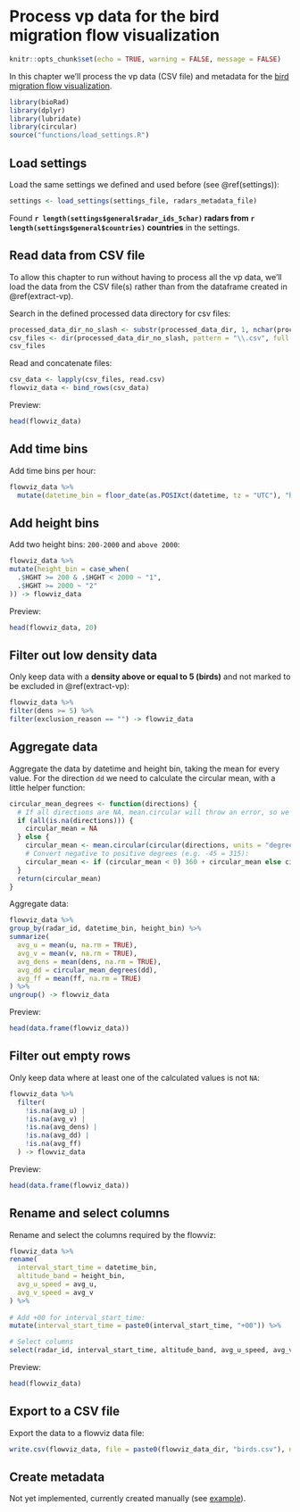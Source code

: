 # Process vp data for the bird migration flow visualization {#vp-to-flowviz}

```r
knitr::opts_chunk$set(echo = TRUE, warning = FALSE, message = FALSE)
```

In this chapter we'll process the vp data (CSV file) and metadata for the [bird migration flow visualization](http://enram.github.io/bird-migration-flow-visualization/viz/).

```r
library(bioRad)
library(dplyr)
library(lubridate)
library(circular)
source("functions/load_settings.R")
```

## Load settings

Load the same settings we defined and used before (see \@ref(settings)):

```r
settings <- load_settings(settings_file, radars_metadata_file)
```

Found **`r length(settings$general$radar_ids_5char)` radars from `r length(settings$general$countries)` countries** in the settings.

## Read data from CSV file

To allow this chapter to run without having to process all the vp data, we'll load the data from the CSV file(s) rather than from the dataframe created in \@ref(extract-vp).

Search in the defined processed data directory for csv files:

```r
processed_data_dir_no_slash <- substr(processed_data_dir, 1, nchar(processed_data_dir)-1) 
csv_files <- dir(processed_data_dir_no_slash, pattern = "\\.csv", full.names = TRUE, recursive = FALSE)
csv_files
```

Read and concatenate files:

```r
csv_data <- lapply(csv_files, read.csv)
flowviz_data <- bind_rows(csv_data)
```

Preview:

```r
head(flowviz_data)
```

## Add time bins

Add time bins per hour:

```r
flowviz_data %>%
  mutate(datetime_bin = floor_date(as.POSIXct(datetime, tz = "UTC"), "hour")) -> flowviz_data
```

## Add height bins

Add two height bins: `200-2000` and `above 2000`:

```r
flowviz_data %>%
mutate(height_bin = case_when(
  .$HGHT >= 200 & .$HGHT < 2000 ~ "1",
  .$HGHT >= 2000 ~ "2"
)) -> flowviz_data
```

Preview:

```r
head(flowviz_data, 20)
```

## Filter out low density data

Only keep data with a **density above or equal to 5 (birds)** and not marked to be excluded in \@ref(extract-vp):

```r
flowviz_data %>%
filter(dens >= 5) %>%
filter(exclusion_reason == "") -> flowviz_data
```

## Aggregate data

Aggregate the data by datetime and height bin, taking the mean for every value. For the direction `dd` we need to calculate the circular mean, with a little helper function:

```r
circular_mean_degrees <- function(directions) {
  # If all directions are NA, mean.circular will throw an error, so we test it beforehand:
  if (all(is.na(directions))) {
    circular_mean = NA
  } else {
    circular_mean <- mean.circular(circular(directions, units = "degrees"), na.rm = TRUE)[[1]]
    # Convert negative to positive degrees (e.g. -45 = 315):
    circular_mean <- if (circular_mean < 0) 360 + circular_mean else circular_mean
  }
  return(circular_mean)
}
```

Aggregate data:

```r
flowviz_data %>%
group_by(radar_id, datetime_bin, height_bin) %>%
summarize(
  avg_u = mean(u, na.rm = TRUE),
  avg_v = mean(v, na.rm = TRUE),
  avg_dens = mean(dens, na.rm = TRUE),
  avg_dd = circular_mean_degrees(dd),
  avg_ff = mean(ff, na.rm = TRUE)
) %>%
ungroup() -> flowviz_data
```

Preview:

```r
head(data.frame(flowviz_data))
```

## Filter out empty rows

Only keep data where at least one of the calculated values is not `NA`:

```r
flowviz_data %>%
  filter(
    !is.na(avg_u) | 
    !is.na(avg_v) | 
    !is.na(avg_dens) | 
    !is.na(avg_dd) | 
    !is.na(avg_ff)
  ) -> flowviz_data

```

Preview:

```r
head(data.frame(flowviz_data))
```

## Rename and select columns

Rename and select the columns required by the flowviz:

```r
flowviz_data %>%
rename(
  interval_start_time = datetime_bin,
  altitude_band = height_bin,
  avg_u_speed = avg_u,
  avg_v_speed = avg_v
) %>%
  
# Add +00 for interval_start_time:
mutate(interval_start_time = paste0(interval_start_time, "+00")) %>%

# Select columns
select(radar_id, interval_start_time, altitude_band, avg_u_speed, avg_v_speed, avg_dens) -> flowviz_data
```

Preview:

```r
head(flowviz_data)
```

## Export to a CSV file

Export the data to a flowviz data file:

```r
write.csv(flowviz_data, file = paste0(flowviz_data_dir, "birds.csv"), na = "", row.names = FALSE)
```

## Create metadata

Not yet implemented, currently created manually (see [example](https://github.com/enram/bird-migration-flow-visualization/blob/master/viz/2/nl-be/radars.json)).
